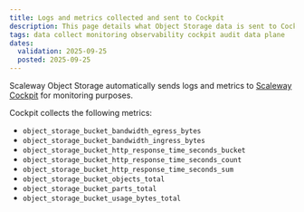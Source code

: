 ```yaml
---
title: Logs and metrics collected and sent to Cockpit
description: This page details what Object Storage data is sent to Cockpit as logs and metrics for monitoring purposes
tags: data collect monitoring observability cockpit audit data plane
dates:
  validation: 2025-09-25
  posted: 2025-09-25
---
```


Scaleway Object Storage automatically sends logs and metrics to [Scaleway Cockpit](/cockpit/) for monitoring purposes.

Cockpit collects the following metrics:

- `object_storage_bucket_bandwidth_egress_bytes`
- `object_storage_bucket_bandwidth_ingress_bytes`
- `object_storage_bucket_http_response_time_seconds_bucket`
- `object_storage_bucket_http_response_time_seconds_count`
- `object_storage_bucket_http_response_time_seconds_sum`
- `object_storage_bucket_objects_total`
- `object_storage_bucket_parts_total`
- `object_storage_bucket_usage_bytes_total`

